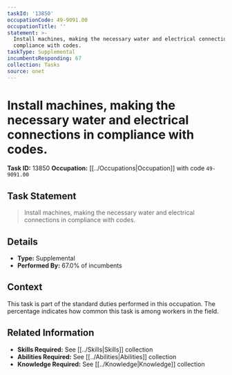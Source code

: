 ```yaml
---
taskId: '13850'
occupationCode: 49-9091.00
occupationTitle: ''
statement: >-
  Install machines, making the necessary water and electrical connections in
  compliance with codes.
taskType: Supplemental
incumbentsResponding: 67
collection: Tasks
source: onet
---
```

# Install machines, making the necessary water and electrical connections in compliance with codes.

**Task ID:** 13850
**Occupation:** [[../Occupations|Occupation]] with code `49-9091.00`

## Task Statement

> Install machines, making the necessary water and electrical connections in compliance with codes.

## Details

- **Type:** Supplemental
- **Performed By:** 67.0% of incumbents

## Context

This task is part of the standard duties performed in this occupation. The percentage indicates how common this task is among workers in the field.

## Related Information

- **Skills Required:** See [[../Skills|Skills]] collection
- **Abilities Required:** See [[../Abilities|Abilities]] collection
- **Knowledge Required:** See [[../Knowledge|Knowledge]] collection
